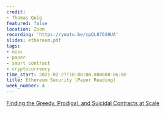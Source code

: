 ```yaml
---
credit:
- Thomas Quig
featured: false
location: Zoom
recording: 'https://youtu.be/cpQL876S0UA'
slides: ethereum.pdf
tags:
- misc
- paper
- smart contract
- cryptocurrency
time_start: 2021-02-27T18:00:00.000000-06:00
title: Ethereum Security (Paper Reading)
week_number: 4
---
```

[Finding the Greedy, Prodigal, and Suicidal Contracts at Scale](https://doi.org/10.48550/arXiv.1802.06038)
